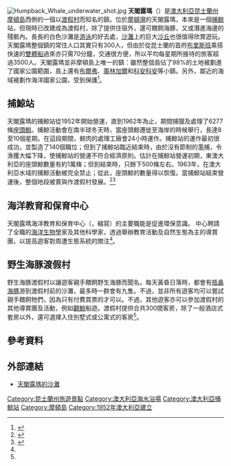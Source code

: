 [[Image:Humpback_Whale_underwater_shot.jpg|thumb]]
'''天閣露瑪'''（{{lang|en|Tangalooma}}）是[[澳大利亞|澳大利亞]][[昆士蘭州|昆士蘭州]][[摩頓島|摩頓島]]西側的一個以[[渡假村|渡假村]]而知名的鎮。位於[[摩頓灣|摩頓灣]]的天閣露瑪，本來是一個[[捕鯨|捕鯨]]站，但現時已改建成為渡假村，除了提供住宿外，還可餵飼海豚，又或潛進海邊的殘骸內。長長的白色沙灘是[[游泳|游泳]]的好去處，[[沙灘|沙灘]]上的巨大[[沙丘|沙丘]]也很值得欣賞遊玩。天閣露瑪整個鎮的常住人口其實只有300人，但由於從昆士蘭的首府[[布里斯班|布里斯班]]乘搭快速的[[雙體船|雙體船]]過來亦只需70分鐘，交通很方便，所以平均每星期所接待的旅客超過3500人。天閣露瑪並非摩頓島上唯一的鎮：雖然整個島佔了98%的土地被劃進了國家公園範圍，島上還有[[布爾弗|布爾弗]]、[[庫林加爾|庫林加爾]]和[[科安科安|科安科安]]等小鎮。另外，鄰近的海域被劃作海洋國家公園，受到保護<ref name=racq>{{cite book |author=RACQ |year=1980 |title=''Seeing South-East Queensland'' |trans_title=看到東南昆士蘭 |edition=2nd ed. |isbn=0-909518-07-6}}</ref>。

== 捕鯨站 ==

天閣露瑪的捕鯨站從1952年開始營運，直到1962年為止，期間捕獵及處理了6277條[[座頭鯨|座頭鯨]]。捕鯨活動會在南半球冬天時，當座頭鯨遷徙至海岸的時候舉行，長達8至10個星期。在這段期間，鯨肉的處理工廠會24小時運作。捕鯨站的運作最初很成功，並製造了140個職位；但到了捕鯨站臨近結束時，由於沒有節制的濫捕，令漁獲大幅下降，使捕鯨站的營運不符合經濟原則。估計在捕鯨站營運初期，東澳大利亞的座頭鯨數量有約1萬條；但到結束時，只餘下500條左右。1963年，在澳大利亞水域的捕鯨活動被完全禁止；從此，座頭鯨的數量得以恢復。當捕鯨站結束營運後，整個地段被賣與作渡假村發展。<ref>{{cite journal| year=1995 |authors=Orams, Mark B.; & Forestell, Paul H. |title=From whale harvesting to whale watching. Tangalooma 30 years on. |trans_title=從捕鯨到觀鯨：天閣露瑪的三十年 |url=http://www.nztri.org/sites/default/files/Orams%20From%20whale%20harvesting%20to%20whale%20watching%20Tangalooma%2030%20years%20on.pdf |pages=667-673 |journal= Recent Advances in Marine Science and Technology -{‘}-94.}}</ref><ref>{{cite web |url=http://naa12.naa.gov.au/scripts/PhotoSearchItemDetail.asp?M=0&B=7450058&SE=1 |title=National Archives of Australia. Image no.: A12111, 1/1960/16/156 }}{{Dead link}}</ref>

== 海洋教育和保育中心 ==

天閣露瑪海洋教育和保育中心（{{lang|en|Tangalooma Marine Education and Conservation Centre}}，縮寫{{lang|en|TMECC}}）的主要職能是促進環保意識。
中心聘請了全職的[[海洋生物學|海洋生物學]]家及其他科學家，透過舉辦教育活動及自然生態為主的導賞團，以提高遊客對周遭生態系統的關注<ref name=racq/>。
 
== 野生海豚渡假村 ==

野生海豚渡假村以讓遊客親手餵飼野生海豚而聞名。每天黃昏日落時，都會有[[瓶鼻海豚|瓶鼻海豚]]游到渡假村前的沙灘，最多時一群會有九隻。不過，並非所有遊客均可以嘗試親手餵飼牠們，因為只有付費買票的才可以。不過，其他遊客亦可以參加渡假村的其他導賞團及活動，例如[[觀鯨|觀鯨]]船遊。渡假村提供合共300間客房，除了一般酒店式套房以外，還可選擇入住別墅式或公寓式的客房<ref name=racq/>。

== 參考資料 ==
{{reflist}}

== 外部連結 ==
* [http://www.facebook.com/photo.php?fbid=485781309879&set=a.478508369879.287428.21483144879&pid=6954960&id=21483144879 天閣露瑪的沙灘]

{{coord|27|10|36|S|153|22|33|E|region:AU_type:city|display=title}}

[[Category:昆士蘭州旅遊景點|Category:昆士蘭州旅遊景點]]
[[Category:澳大利亞海水浴場|Category:澳大利亞海水浴場]]
[[Category:澳大利亞捕鯨站|Category:澳大利亞捕鯨站]]
[[Category:摩頓島|Category:摩頓島]]
[[Category:1952年澳大利亞建立|Category:1952年澳大利亞建立]]